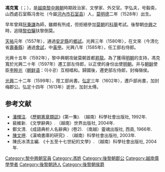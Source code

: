 {{unreferenced|time=2014-02-19T10:27:21+00:00}}

{{東亞男性歷史人物
|名稱 =馮克寬
|身份 =越南[[政治家|政治家]], [[儒學|儒學者]]及[[文學家|文學家]]
|國家 =[[大越|大越]]
|時代 =[[黎中興朝|黎中興朝]]
|主君 =
|最高職務 =
|前任 = 
|繼任 = 
|圖片名稱 =Phùng Khắc Khoan2.jpg
|圖片大小 =200px
|圖片說明 =馮克寬
|姓 =
|名 =
|姓名 =馮克寬
|字 =
|封爵 =
|封號 =
|位階 =
|族裔 = 
|氏族 =
|籍貫 =
|本貫 =
|祖籍 =
|本籍 =
|出身地 =
|府邸 =
|世系 = 
|初名 =
|乳名 =<!--日本、朝鮮、琉球以外人物用-->
|幼名 =<!--日本人用-->
|兒名 =<!--朝鮮人用-->
|童名 =<!--琉球人用-->
|小字 =
|別名 =
|號 =
|法號 =
|院號 =
|其他名號 =
|出生日期 =1528年
|出生地點 =[[山西處|山西處]][[石室縣|石室縣]]（今屬[[河內市|河內市]]）
|婚年 =
|逝世年 =1613年
|逝世地 =大越
|諡號 =
|墓葬 =
|祠廟 =
|父親 =
|嫡母 =
|母親 =
|正室 =
|側室 =
|兄弟 =
|姊妹 =
|子 =
|女 =
|出身 = 進士
|功名 = 
|經歷 = 
|著作 =
|注釋 =
}}

'''馮克寬'''（{{vie|v=Phùng Khắc Khoan|hn=馮克寬}}；{{bd|1528年||1613年||catIdx=P}}），是[[越南|越南]][[黎中興朝|黎中興朝]]時期政治家、文學家、外交官。字弘夫，号毅斋，山西處石室縣冯舍社（今屬[[河內市|河內市]][[石室县|石室县]]）人，[[莫朝|莫]][[明德_(莫登庸)|明德]]二年（1528年）出生。

早年曾拜[[阮秉謙|阮秉謙]]為師，雖頗有所成，但拒絕參加[[莫朝|莫朝]]的[[科舉|科舉]]考試。後黎朝[[黎中興朝|中興]]之時，追隨[[黎伯驪|黎伯驪]]扶黎倒莫。

[[天祐_(唐朝)|天祐]]元年（1557年），通過[[安定縣_(越南)|安定縣]]的[[鄉試|鄉試]]。光興三年（1580年），在文來（今清化省[[壽春縣|壽春縣]]）通過[[會試|會試]]，中[[黃甲|黃甲]]。光興八年（1585年），任工部右侍郎。

光興十五年（1592年），黎中興朝攻破莫朝首都[[昇龍|昇龍]]。為了獲得[[明朝|明朝]]的支持，馮克寬於光興二十年（1597年）遷工部左侍郎，以正使的身份出使[[明朝|明朝]]。并与[[朝鲜|朝鲜]]使臣[[李睟光|李睟光]]（[[朝鲜语|朝鲜语]]：이수광）互相唱和。歸國後，遷吏部左侍郎，封梅嶺侯。

[[光興_(越南)|光興]]二十二年（1599年），陞工部尚書。[[弘定|弘定]]三年（1602年），遷戶部尚書，加封梅郡公。弘定十四年（1613年）逝世，加封太傅。

==参考文献==
*[[潘輝注|潘輝注]]. 《[[歷朝憲章類誌|歷朝憲章類誌]]》(第一集). （越南）科學社會出版社, 1992年.
*裴維新. 《文學辭典》. （越南）世界出版社, 2004年.
*鄭文清. 《成語典析人名辭典》(卷2). （南越）靈魂出版社, 西貢, 1966年.
*[[陳文玾|陳文玾]]. 《漢喃書庫的研究》. （越南）科學社會出版社, 2003年.
*陳氏冰清主編. 《十五至十七世紀的文學》. （越南）科學社會出版社, 2004年.

{{光兴三年庚辰科庭试进士榜}}
{{Authority control}}
[[Category:黎中興朝官員|Category:黎中興朝官員]]
[[Category:馮姓|Category:馮姓]]
[[Category:後黎朝郡公|Category:後黎朝郡公]]
[[Category:越南儒學學者|Category:越南儒學學者]]
[[Category:後黎朝詩人|Category:後黎朝詩人]]
[[Category:後黎朝侯爵|Category:後黎朝侯爵]]